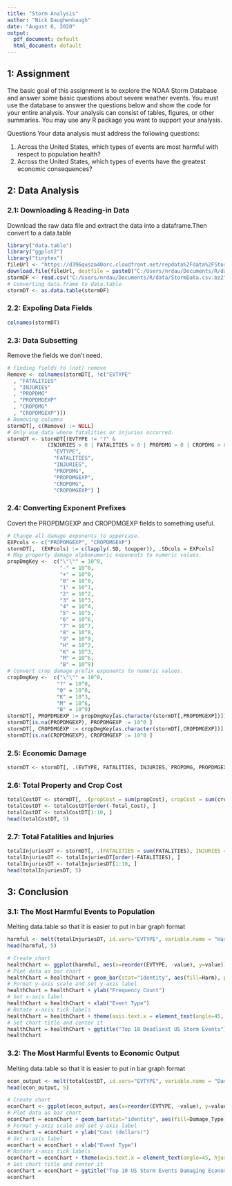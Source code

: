 ```yaml
---
title: "Storm Analysis"
author: "Nick Daughenbaugh"
date: "August 6, 2020"
output:
  pdf_document: default
  html_document: default
---
```



## 1: Assignment

The basic goal of this assignment is to explore the NOAA Storm Database and answer some basic questions about severe weather events. You must use the database to answer the questions below and show the code for your entire analysis. Your analysis can consist of tables, figures, or other summaries. You may use any R package you want to support your analysis.

Questions
Your data analysis must address the following questions:

1. Across the United States, which types of events are most harmful with respect to population health?
2. Across the United States, which types of events have the greatest economic consequences?


## 2: Data Analysis

### 2.1: Downloading & Reading-in Data

Download the raw data file and extract the data into a dataframe.Then convert to a data.table
```r
library("data.table")
library("ggplot2")
library("tinytex")
fileUrl <- "https://d396qusza40orc.cloudfront.net/repdata%2Fdata%2FStormData.csv.bz2"
download.file(fileUrl, destfile = paste0("C:/Users/nrdau/Documents/R/data/StormData.csv.bz2"))
stormDF <- read.csv("C:/Users/nrdau/Documents/R/data/StormData.csv.bz2")
# Converting data.frame to data.table
stormDT <- as.data.table(stormDF)
```

### 2.2: Expoling Data Fields

```r
colnames(stormDT)
```

### 2.3: Data Subsetting

Remove the fields we don't need. 
```r
# Finding fields to (not) remove
Remove <- colnames(stormDT[, !c("EVTYPE"
  , "FATALITIES"
  , "INJURIES"
  , "PROPDMG"
  , "PROPDMGEXP"
  , "CROPDMG"
  , "CROPDMGEXP")])
# Removing columns
stormDT[, c(Remove) := NULL]
# Only use data where fatalities or injuries occurred.  
stormDT <- stormDT[(EVTYPE != "?" & 
             (INJURIES > 0 | FATALITIES > 0 | PROPDMG > 0 | CROPDMG > 0)), c(
               "EVTYPE",
               "FATALITIES",
               "INJURIES",
               "PROPDMG",
               "PROPDMGEXP",
               "CROPDMG",
               "CROPDMGEXP") ]
```

### 2.4: Converting Exponent Prefixes

Covert the PROPDMGEXP and CROPDMGEXP fields to something useful.

```r
# Change all damage exponents to uppercase.
EXPcols <- c("PROPDMGEXP", "CROPDMGEXP")
stormDT[,  (EXPcols) := c(lapply(.SD, toupper)), .SDcols = EXPcols]
# Map property damage alphanumeric exponents to numeric values.
propDmgKey <-  c("\"\"" = 10^0,
                 "-" = 10^0, 
                 "+" = 10^0,
                 "0" = 10^0,
                 "1" = 10^1,
                 "2" = 10^2,
                 "3" = 10^3,
                 "4" = 10^4,
                 "5" = 10^5,
                 "6" = 10^6,
                 "7" = 10^7,
                 "8" = 10^8,
                 "9" = 10^9,
                 "H" = 10^2,
                 "K" = 10^3,
                 "M" = 10^6,
                 "B" = 10^9)
# Convert crop damage prefix exponents to numeric values.
cropDmgKey <-  c("\"\"" = 10^0,
                "?" = 10^0, 
                "0" = 10^0,
                "K" = 10^3,
                "M" = 10^6,
                "B" = 10^9)
stormDT[, PROPDMGEXP := propDmgKey[as.character(stormDT[,PROPDMGEXP])]]
stormDT[is.na(PROPDMGEXP), PROPDMGEXP := 10^0 ]
stormDT[, CROPDMGEXP := cropDmgKey[as.character(stormDT[,CROPDMGEXP])] ]
stormDT[is.na(CROPDMGEXP), CROPDMGEXP := 10^0 ]
```

### 2.5: Economic Damage

```r
stormDT <- stormDT[, .(EVTYPE, FATALITIES, INJURIES, PROPDMG, PROPDMGEXP, propCost = PROPDMG * PROPDMGEXP, CROPDMG, CROPDMGEXP, cropCost = CROPDMG * CROPDMGEXP)]
```

### 2.6: Total Property and Crop Cost

```r
totalCostDT <- stormDT[, .(propCost = sum(propCost), cropCost = sum(cropCost), Total_Cost = sum(propCost) + sum(cropCost)), by = .(EVTYPE)]
totalCostDT <- totalCostDT[order(-Total_Cost), ]
totalCostDT <- totalCostDT[1:10, ]
head(totalCostDT, 5)
```

### 2.7: Total Fatalities and Injuries

```r
totalInjuriesDT <- stormDT[, .(FATALITIES = sum(FATALITIES), INJURIES = sum(INJURIES), totals = sum(FATALITIES) + sum(INJURIES)), by = .(EVTYPE)]
totalInjuriesDT <- totalInjuriesDT[order(-FATALITIES), ]
totalInjuriesDT <- totalInjuriesDT[1:10, ]
head(totalInjuriesDT, 5)
```

## 3: Conclusion

### 3.1: The Most Harmful Events to Population

Melting data.table so that it is easier to put in bar graph format 
```r
harmful <- melt(totalInjuriesDT, id.vars="EVTYPE", variable.name = "Harm")
head(harmful, 5)
```

```r
# Create chart
healthChart <- ggplot(harmful, aes(x=reorder(EVTYPE, -value), y=value))
# Plot data as bar chart
healthChart = healthChart + geom_bar(stat="identity", aes(fill=Harm), position="dodge")
# Format y-axis scale and set y-axis label
healthChart = healthChart + ylab("Frequency Count") 
# Set x-axis label
healthChart = healthChart + xlab("Event Type") 
# Rotate x-axis tick labels 
healthChart = healthChart + theme(axis.text.x = element_text(angle=45, hjust=1))
# Set chart title and center it
healthChart = healthChart + ggtitle("Top 10 Deadliest US Storm Events") + theme(plot.title = element_text(hjust = 0.5))
healthChart
```

### 3.2: The Most Harmful Events to Economic Output

Melting data.table so that it is easier to put in bar graph format 
```r
econ_output <- melt(totalCostDT, id.vars="EVTYPE", variable.name = "Damage_Type")
head(econ_output, 5)
```

```r
# Create chart
econChart <- ggplot(econ_output, aes(x=reorder(EVTYPE, -value), y=value))
# Plot data as bar chart
econChart = econChart + geom_bar(stat="identity", aes(fill=Damage_Type), position="dodge")
# Format y-axis scale and set y-axis label
econChart = econChart + ylab("Cost (dollars)") 
# Set x-axis label
econChart = econChart + xlab("Event Type") 
# Rotate x-axis tick labels 
econChart = econChart + theme(axis.text.x = element_text(angle=45, hjust=1))
# Set chart title and center it
econChart = econChart + ggtitle("Top 10 US Storm Events Damaging Economic Output") + theme(plot.title = element_text(hjust = 0.5))
econChart
```
